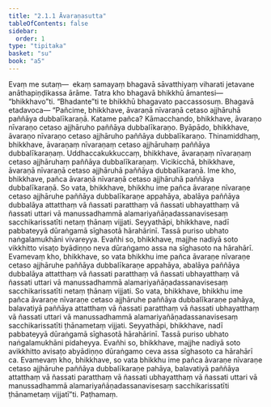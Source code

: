 ```yaml
---
title: "2.1.1 Āvaraṇasutta"
tableOfContents: false
sidebar:
  order: 1
type: "tipitaka"
basket: "su"
book: "a5"
---
```



<DynamicBreadcrumb />

<Division number="51" book="a5" bookNo="16" page="56">

<Paragraph number="321" book="a5">
Evaṃ me sutaṃ—  ekaṃ samayaṃ bhagavā sāvatthiyaṃ viharati jetavane anāthapiṇḍikassa ārāme. Tatra kho bhagavā bhikkhū āmantesi—  “bhikkhavo”ti. “Bhadante”ti te bhikkhū bhagavato paccassosuṃ. Bhagavā etadavoca—
</Paragraph>

<Paragraph number="322" book="a5">
“Pañcime, bhikkhave, āvaraṇā nīvaraṇā cetaso ajjhāruhā paññāya dubbalīkaraṇā. Katame pañca? Kāmacchando, bhikkhave, āvaraṇo nīvaraṇo cetaso ajjhāruho paññāya dubbalīkaraṇo. Byāpādo, bhikkhave, āvaraṇo nīvaraṇo cetaso ajjhāruho paññāya dubbalīkaraṇo. Thinamiddhaṃ, bhikkhave, āvaraṇaṃ nīvaraṇaṃ cetaso ajjhāruhaṃ paññāya dubbalīkaraṇaṃ. Uddhaccakukkuccaṃ, bhikkhave, āvaraṇaṃ nīvaraṇaṃ cetaso ajjhāruhaṃ paññāya dubbalīkaraṇaṃ. Vicikicchā, bhikkhave, āvaraṇā nīvaraṇā cetaso ajjhāruhā paññāya dubbalīkaraṇā. Ime kho, bhikkhave, pañca āvaraṇā nīvaraṇā cetaso ajjhāruhā paññāya dubbalīkaraṇā.
</Paragraph>

<Paragraph number="323" book="a5">
So vata, bhikkhave, bhikkhu ime pañca āvaraṇe nīvaraṇe cetaso ajjhāruhe paññāya dubbalīkaraṇe appahāya, abalāya paññāya dubbalāya attatthaṃ vā ñassati paratthaṃ vā ñassati ubhayatthaṃ vā ñassati uttari vā manussadhammā alamariyañāṇadassanavisesaṃ sacchikarissatīti netaṃ ṭhānaṃ vijjati. Seyyathāpi, bhikkhave, nadī pabbateyyā dūraṅgamā sīghasotā hārahārinī. Tassā puriso ubhato naṅgalamukhāni vivareyya. Evañhi so, bhikkhave, majjhe nadiyā soto vikkhitto visaṭo byādiṇṇo neva dūraṅgamo assa na sīghasoto na hārahārī. Evamevaṃ kho, bhikkhave, so vata bhikkhu ime pañca āvaraṇe nīvaraṇe cetaso ajjhāruhe paññāya dubbalīkaraṇe appahāya, abalāya paññāya dubbalāya attatthaṃ vā ñassati paratthaṃ vā ñassati ubhayatthaṃ vā ñassati uttari vā manussadhammā alamariyañāṇadassanavisesaṃ sacchikarissatīti netaṃ ṭhānaṃ vijjati.
</Paragraph>

<Paragraph number="324" book="a5">
So vata, bhikkhave, bhikkhu ime pañca āvaraṇe nīvaraṇe cetaso ajjhāruhe paññāya dubbalīkaraṇe pahāya, balavatiyā paññāya attatthaṃ vā ñassati paratthaṃ vā ñassati ubhayatthaṃ vā ñassati uttari vā manussadhammā alamariyañāṇadassanavisesaṃ sacchikarissatīti ṭhānametaṃ vijjati. Seyyathāpi, bhikkhave, nadī pabbateyyā dūraṅgamā sīghasotā hārahārinī. Tassā puriso ubhato naṅgalamukhāni pidaheyya. Evañhi so, bhikkhave, majjhe nadiyā soto avikkhitto avisaṭo abyādiṇṇo dūraṅgamo ceva assa sīghasoto ca hārahārī ca. Evamevaṃ kho, bhikkhave, so vata bhikkhu ime pañca āvaraṇe nīvaraṇe cetaso ajjhāruhe paññāya dubbalīkaraṇe pahāya, balavatiyā paññāya attatthaṃ vā ñassati paratthaṃ vā ñassati ubhayatthaṃ vā ñassati uttari vā manussadhammā alamariyañāṇadassanavisesaṃ sacchikarissatīti ṭhānametaṃ vijjatī”ti.

</Paragraph>
</Division>

<Paragraph number="325" type="center" book="a5">
Paṭhamaṃ.
</Paragraph>